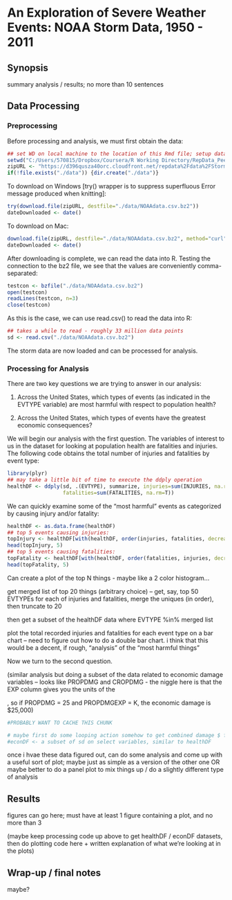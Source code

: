 An Exploration of Severe Weather Events: NOAA Storm Data, 1950 - 2011
=====================================================================

## Synopsis

summary analysis / results; no more than 10 sentences

## Data Processing

### Preprocessing

Before processing and analysis, we must first obtain the data:

```r
## set WD on local machine to the location of this Rmd file; setup data dir
setwd("C:/Users/570815/Dropbox/Coursera/R Working Directory/RepData_PeerAssessment2")
zipURL <- "https://d396qusza40orc.cloudfront.net/repdata%2Fdata%2FStormData.csv.bz2"
if(!file.exists("./data")) {dir.create("./data")}
```

To download on Windows [try() wrapper is to suppress superfluous Error message
produced when knitting]:

```r
try(download.file(zipURL, destfile="./data/NOAAdata.csv.bz2"))
dateDownloaded <- date()
```

To download on Mac:

```r
download.file(zipURL, destfile="./data/NOAAdata.csv.bz2", method="curl")
dateDownloaded <- date()
```

After downloading is complete, we can read the data into R. Testing the connection 
to the bz2 file, we see that the values are conveniently comma-separated:

```r
testcon <- bzfile("./data/NOAAdata.csv.bz2")
open(testcon)
readLines(testcon, n=3)
close(testcon)
```

As this is the case, we can use read.csv() to read the data into R:

```r
## takes a while to read - roughly 33 million data points
sd <- read.csv("./data/NOAAdata.csv.bz2")
```

The storm data are now loaded and can be processed for analysis.

### Processing for Analysis

There are two key questions we are trying to answer in our analysis:

1. Across the United States, which types of events (as indicated in the EVTYPE 
variable) are most harmful with respect to population health?

2. Across the United States, which types of events have the greatest economic 
consequences?

We will begin our analysis with the first question. The variables of interest to 
us in the dataset for looking at population health are fatalities and injuries. 
The following code obtains the total number of injuries and fatalities by event 
type:

```r
library(plyr)
## may take a little bit of time to execute the ddply operation
healthDF <- ddply(sd, .(EVTYPE), summarize, injuries=sum(INJURIES, na.rm=T), 
                  fatalities=sum(FATALITIES, na.rm=T))
```

We can quickly examine some of the "most harmful" events as categorized by 
causing injury and/or fatality:

```r
healthDF <- as.data.frame(healthDF)
## top 5 events causing injuries:
topInjury <- healthDF[with(healthDF, order(injuries, fatalities, decreasing=TRUE)),]
head(topInjury, 5)
## top 5 events causing fatalities:
topFatality <- healthDF[with(healthDF, order(fatalities, injuries, decreasing=TRUE)),]
head(topFatality, 5)
```

Can create a plot of the top N things - maybe like a 2 color histogram...

get merged list of top 20 things (arbitrary choice) -- get, say, top 50 EVTYPEs for each of injuries and fatalities, merge the uniques (in order), then truncate to 20

then get a subset of the healthDF data where EVTYPE %in% merged list

plot the total recorded injuries and fatalities for each event type on a bar chart -- need to figure out how to do a double bar chart.  i think that this would be a decent, if rough, "analysis" of the "most harmful things"

Now we turn to the second question.

(similar analysis but doing a subset of the data related to economic damage variables -- looks like PROPDMG and CROPDMG - the niggle here is that the <col>EXP column gives you the units of the <col>, so if PROPDMG = 25 and PROPDMGEXP = K, the economic damage is $25,000)

```r
#PROBABLY WANT TO CACHE THIS CHUNK

# maybe first do some looping action somehow to get combined damage $ figures ?
#econDF <- a subset of sd on select variables, similar to healthDF
```

once i hvae these data figured out, can do some analysis and come up with a useful sort of plot; maybe just as simple as a version of the other one OR maybe better to do a panel plot to mix things up / do a slightly different type of analysis


## Results

figures can go here; must have at least 1 figure containing a plot, and no more than 3

(maybe keep processing code up above to get healthDF / econDF datasets, then do plotting code here + written explanation of what we're looking at in the plots)

## Wrap-up / final notes

maybe?





